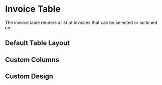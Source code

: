 

<Meta of={InboxTable} />

# Invoice Table

The invoice table renders a list of invoices that can be selected or actioned on

## Default Table Layout

<Canvas of={InboxTable.Default} />

## Custom Columns

<Canvas of={InboxTable.Column} />

## Custom Design

<Canvas of={InboxTable.Custom} />

```jsx
  <InvoiceTable {...params}>
  ({ invoices, hasNext, getNext, hasPrevious, getPrevious, setResultsPerPage }) => {
      return (
        <div style={{ maxWidth: '800px', margin: 'auto' }}>
          <div style={{ display: 'grid', gridTemplateColumns: 'repeat(4, minmax(0, 1fr))', gap: '5px' }}>
            {invoices.map((invoice) => (
              <div key={invoice.id} style={{ padding: '5px', border: '1px solid #eee' }}>
                <p style={{ fontWeight: 'bold' }}>{invoice.vendor?.name ?? 'N/A'}</p>
                <p style={{ textDecoration: 'underline' }}>{invoice.metadata.projectId}</p>
                <p>Amount: ${invoice.amount}</p>
                <p>Due: {invoice.dueDate?.toDateString()}</p>
              </div>
            ))}
          </div>
          <div style={{ display: 'flex', justifyContent: 'space-between', marginTop: '5px' }}>
            <button
              style={{ padding: '5px', border: '1px solid #eee', color: hasPrevious ? '#000' : '#ccc' }}
              disabled={!hasPrevious}
              onClick={getPrevious}
            >
              Previous
            </button>
            <button
              style={{ padding: '5px', border: '1px solid #eee', color: hasNext ? '#000' : '#ccc' }}
              disabled={!hasNext}
              onClick={getNext}
            >
              Next
            </button>
          </div>
        </div>
      )
    }
  </InvoiceTable>
```
